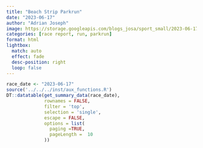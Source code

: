 ```yaml
---
title: "Beach Strip Parkrun"
date: "2023-06-17"
author: "Adrian Joseph"
image: https://storage.googleapis.com/blogs_josa/sport_small/2023-06-17_BEACH_STRIP_PARKRUN/img/00.png
categories: [race report, run, parkrun]
format: html
lightbox:
  match: auto
  effect: fade
  desc-position: right
  loop: false
---
```

 
 
```r
race_date <- "2023-06-17"
source('../../../inst/aux_functions.R')
DT::datatable(get_summary_data(race_date),
              rownames = FALSE,
              filter = 'top',
              selection = 'single',
              escape = FALSE,
              options = list(
                paging =TRUE,
                pageLength =  10
              ))
```